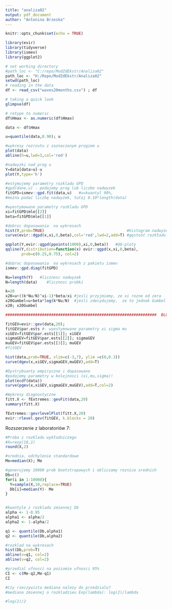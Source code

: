 ```yaml
---
title: "analiza02"
output: pdf_document
author: "Antonina Brzeska"
---
```


```r
knitr::opts_chunk$set(echo = TRUE)
```


```r
library(evir)
library(tidyverse)
library(ismev)
library(ggplot2)
```



```r

# set working directory
#path_loc <- "C:/repo/ModZdEkstr/Analiza02"
path_loc <- "H:/Repo/ModZdEkstr/Analiza02"
setwd(path_loc)
# reading in the data
df <- read_csv("waves20months.csv") ; df

# taking a quick look
glimpse(df)

# retype to numeric
df$Hmax <- as.numeric(df$Hmax)

data <- df$Hmax

u=quantile(data,0.90); u

```

```r

#wykresy rozrzutu z zaznaczonym progiem u 
plot(data)
abline(h=u,lwd=3,col='red')   

#nadwyzki nad prog u
Y=data[data>u]-u
plot(Y,type='h')

```
```r

#estymujemy parametry rozkladu GPD
#gpd(dane,u) - podajemy prog lub liczbe nadwyzek
fitGPD=ismev::gpd.fit(data,u)   #u=kwantyl 90%, 
#można podać liczbę nadwyżek, tutaj 0.10*length(data)

#wyestymowane parametry rozkladu GPD
xi=fitGPD$mle[[2]]
beta=fitGPD$mle[[1]]

```
```r

#dobroc dopasowania  na wykresach 
hist(Y,prob=TRUE)                                    #histogram nadwyżek
curve(evir::dgpd(x,xi,0,beta),col='red',lwd=2,add=T) #gęstość rozkładu GPD

qqplot(Y,evir::qgpd(ppoints(1000),xi,0,beta))   #QQ-ploty
qqline(Y,distribution=function(x) evir::qgpd(x,xi,0,beta),
       prob=c(0.25,0.75), col=2)

```
```r

#dobroc dopasowania  na wykresach z pakietu ismev
ismev::gpd.diag(fitGPD)
```
```r

Nu=length(Y)   #licznosc nadwyzek
N=length(data)    #licznosc probki

k=20
x20=u+((k*Nu/N)^xi-1)*beta/xi #jesli przyjmiemy, ze xi rozne od zera 
x20Gumbel=u+beta*log(k*Nu/N)  #jesli zdecydujemy,  ze to jednak Gumbel
x20; x20Gumbel

```

```r
##################################################################  BLOKI

fitGEV=evir::gev(data,20); 
fitGEV$par.ests #- wyestymowane parametry xi sigma mu
xiGEV=fitGEV$par.ests[[1]]; xiGEV
sigmaGEV=fitGEV$par.ests[[2]]; sigmaGEV
muGEV=fitGEV$par.ests[[3]]; muGEV
#fitGEV
```
```r
hist(data,prob=TRUE, xlim=c(-3,7), ylim =c(0,0.3))
curve(dgev(x,xiGEV,sigmaGEV,muGEV),add=T)
```
```r
#Dystrybuanty empiryczne i dopasowane 
#podajemy parametry w kolejnosci (xi,mu,sigma)!
plot(ecdf(data))
curve(pgev(x,xiGEV,sigmaGEV,muGEV),add=T,col=2)
```
```r
#Wykresy diagnostyczne 
fitt.X <- fExtremes::gevFit(data,20)
summary(fitt.X)

```
```r
fExtremes::gevrlevelPlot(fitt.X,20)
evir::rlevel.gev(fitGEV, k.blocks = 20)
```
Rozszerzenie z laboratoriów 7:
```r
#Proba z rozkladu wykładniczego
#X=rexp(10,2)
round(X,2)

#srednia, odchylenie standardowe
Me=median(X); Me

#generujemy 10000 prob bootstrapowych i obliczamy roznice srednich
Db=c()
for(i in 1:10000){
  Y=sample(X,10,replace=TRUE)
  Db[i]=median(Y)- Me
}


#kwantyle z rozkladu zmiennej Db
alpha <- 1-0.95
alpha1 <- alpha/2
alpha2 <- 1-alpha/2

q1 <- quantile(Db,alpha1)
q2 <- quantile(Db,alpha2)

#rozklad na wykresach
hist(Db,prob=T)
abline(v=q1, col=2)
abline(v=q2, col=2)

#przedial ufnosci na poziomie ufnosci 95%
CI <- c(Me-q2,Me-q1)
CI

#Czy rzeczywista mediana nalezy do przedzialu?
#mediana zmiennej o rozkladzieu Exp(lambda): log(2)/lambda

#log(2)/2



```

